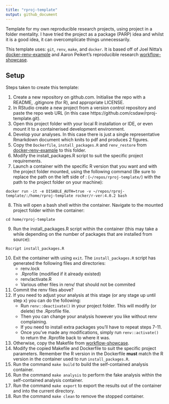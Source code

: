 ```yaml
---
title: "rproj-template"
output: github_document
---
```


Template for my own reproducible research projects, using project in a folder
mentality. I  have tried the project as a package (PARP) idea and whilst it is
a good idea, it can overcomplicate things unnecessarily. 

This template uses: `git`, `renv`, `make`, and `docker`. It is based off of 
Joel Nitta's [docker-renv-example](https://github.com/joelnitta/docker-renv-example)
and Aaron Peikert's reproducible research 
[workflow-showcase](https://github.com/aaronpeikert/workflow-showcase/tree/41e7bc740a9956dea743160aac24e88165b3ec33).

## Setup

Steps taken to create this template:

1. Create a new repository on github.com. Initialise the repo with a README,
.gitignore (for R), and appropriate LICENSE.
2. In RStudio create a new project from a version control repository and paste
the repo web URL (in this case https://github.com/csdaw/rproj-template.git).
3. Open this project folder with your local R installation or IDE, or even 
mount it to a containerised development environment.
4. Develop your analyses. In this case there is just a single representative 
Rmarkdown document which knits to pdf and produces 2 figures.
5. Copy the `Dockerfile`, `install_packages.R` and `renv_restore` from 
[docker-renv-example](https://github.com/joelnitta/docker-renv-example) to this
folder.
6. Modify the install_packages.R script to suit the specific project requirements.
7. Launch a container with the specific R version that you want and with 
   the project folder mounted, using the 
   following command (Be sure to replace the path on the left side of : 
   (`~/repos/rproj-template/`) with the path to the project folder on your 
   machine):
   
```docker run -it -e DISABLE_AUTH=true -v ~/repos/rproj-template/:/home/rproj-template rocker/r-ver:4.0.2 bash```

8. This will open a bash shell within the container. Navigate to the mounted 
   project folder within the container:
   
```cd home/rproj-template```

9. Run the install_packages.R script within the container (this may take a 
   while depending on the number of packages that are installed from source):

```Rscript install_packages.R```

10. Exit the container with using `exit`. The `install_packages.R` script has
    generated the following files and directories:
    - renv.lock
    - .Rprofile (modified if it already existed)
    - renv/activate.R
    - Various other files in renv/ that should not be commited
11. Commit the renv files above?
12. If you need to adjust your analysis at this stage (or any stage up until 
    step x) you can do the following: 
    - Run `renv::deactivate()` in your project folder. This will modify 
    (or delete) the .Rprofile file. 
    - Then you can change your analysis however you like without renv 
    complaining.
    - If you need to install extra packages you'll have to repeat steps 7-11.
    - Once you've made any modifications, simply run `renv::activate()` to 
    return the .Rprofile back to where it was.
13. Otherwise, copy the Makefile from 
    [workflow-showcase](https://github.com/aaronpeikert/workflow-showcase/tree/41e7bc740a9956dea743160aac24e88165b3ec33).
14. Modify the copied Makefile and Dockerfile to suit the specific project parameters.
    Remember the R version in the Dockerfile **must** match the R version in the
    container used to run `install_packages.R`.
15. Run the command `make build` to build the self-contained analysis container.
16. Run the command `make analysis` to perform the fake analysis within the
    self-contained analysis container. 
17. Run the command `make export` to export the results out of the container
    and into the current directory.
18. Run the command `make clean` to remove the stopped container.
